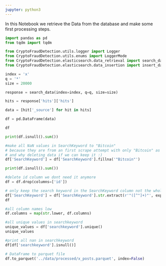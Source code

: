 ```yaml
---
jupyter: python3
---
```


In this Notebook we retrieve the Data from the database and make some first processing steps.

```python
import pandas as pd
from tqdm import tqdm

from CryptoFraudDetection.utils.logger import Logger
from CryptoFraudDetection.utils.enums import LoggerMode
from CryptoFraudDetection.elasticsearch.data_retrieval import search_data
from CryptoFraudDetection.elasticsearch.data_insertion import insert_dataframe
```

```python
index = 'x'
q = '*'
size = 20000
```

```python
response = search_data(index=index, q=q, size=size)
```

```python
hits = response['hits']['hits']
```

```python
data = [hit['_source'] for hit in hits]
```

```python
df = pd.DataFrame(data)
```

```python
df
```

```python

print(df.isnull().sum())
```

```python
#make all NaN values in SearchKeyword to "Bitcoin" 
# because they are from an first scrape attempt with only "Bitcoin" as search keyword but there was no SearchKeyword Column in the data
# and why deleting data if we can keep it :)
df['SearchKeyword'] = df['SearchKeyword'].fillna('"Bitcoin"')
```

```python
print(df.isnull().sum())
```

```python
#delete id column we dont need it anymore
df = df.drop(columns=['id'])
```

```python
# only keep the search keyword in the SearchKeyword column not the whole search query
df['SearchKeyword'] = df['SearchKeyword'].str.extract(r'"([^"]+)"', expand=False)
df
```

```python
#all column names low
df.columns = map(str.lower, df.columns)

#all unique values in searchkeyword
unique_values = df['searchkeyword'].unique()
unique_values
```

```python
#print all nan in searchkeyword
df[df['searchkeyword'].isnull()]
```

```python

# DataFrame to parquet file
df.to_parquet('../data/processed/x_posts.parquet', index=False)
```

